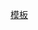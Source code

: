 {{Navbox
|bodyclass=hlist

|name=2011 Hong Kong Games Team
|title=[[2011年全港運動會]]代表團
|list1=
*[[2011年全港運動會中西區代表團|中西區]]
*[[2011年全港運動會東區代表團|東區]]
*[[2011年全港運動會南區代表團|南區]]
*[[2011年全港運動會灣仔區代表團|灣仔區]]
*[[2011年全港運動會九龍城區代表團|九龍城區]]
*[[2011年全港運動會觀塘區代表團|觀塘區]]
*[[2011年全港運動會深水埗區代表團|深水埗區]]
*[[2011年全港運動會黃大仙區代表團|黃大仙區]]
*[[2011年全港運動會油尖旺區代表團|油尖旺區]]
*[[2011年全港運動會離島區代表團|離島區]]
*[[2011年全港運動會葵青區代表團|葵青區]]
*[[2011年全港運動會北區代表團|北區]]
*[[2011年全港運動會西貢區代表團|西貢區]]
*[[2011年全港運動會沙田區代表團|沙田區]]
*[[2011年全港運動會大埔區代表團|大埔區]]
*[[2011年全港運動會荃灣區代表團|荃灣區]]
*[[2011年全港運動會屯門區代表團|屯門區]]
*[[2011年全港運動會元朗區代表團|元朗區]]
|below=
|state=uncollapsed
}}<noinclude>
[[Category:2011年全港運動會|模板]]
</noinclude>